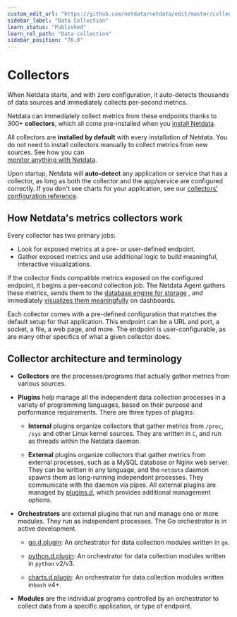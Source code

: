 ```yaml
---
custom_edit_url: "https://github.com/netdata/netdata/edit/master/collectors/README.md"
sidebar_label: "Data Collection"
learn_status: "Published"
learn_rel_path: "Data collection"
sidebar_position: "76.0"
---
```



# Collectors

When Netdata starts, and with zero configuration, it auto-detects thousands of data sources and immediately collects
per-second metrics.

Netdata can immediately collect metrics from these endpoints thanks to 300+ **collectors**, which all come pre-installed
when you [install Netdata](/docs/nightly/getting-started/install-netdata).

All collectors are **installed by default** with every installation of Netdata. You do not need to install
collectors manually to collect metrics from new sources. See how you can  
[monitor anything with Netdata](/docs/nightly/data-collection/monitor-anything).

Upon startup, Netdata will **auto-detect** any application or service that has a collector, as long as both the collector
and the app/service are configured correctly. If you don't see charts for your application, see
our [collectors' configuration reference](/docs/nightly/data-collection/collectors-configuration).

## How Netdata's metrics collectors work

Every collector has two primary jobs:

-   Look for exposed metrics at a pre- or user-defined endpoint.
-   Gather exposed metrics and use additional logic to build meaningful, interactive visualizations.

If the collector finds compatible metrics exposed on the configured endpoint, it begins a per-second collection job. The
Netdata Agent gathers these metrics, sends them to the 
[database engine for storage](/docs/nightly/deployment-in-production/metric-retention---database/change-how-long-netdata-stores-metrics)
, and immediately 
[visualizes them meaningfully](/docs/nightly/getting-started/monitor-your-infrastructure/interact-with-charts) 
on dashboards.

Each collector comes with a pre-defined configuration that matches the default setup for that application. This endpoint
can be a URL and port, a socket, a file, a web page, and more. The endpoint is user-configurable, as are many other 
specifics of what a given collector does.

## Collector architecture and terminology

-   **Collectors** are the processes/programs that actually gather metrics from various sources. 

-   **Plugins** help manage all the independent data collection processes in a variety of programming languages, based on 
    their purpose  and performance requirements. There are three types of plugins:

    -   **Internal** plugins organize collectors that gather metrics from `/proc`, `/sys` and other Linux kernel sources.
        They are written in `C`, and run as threads within the Netdata daemon.

    -   **External** plugins organize collectors that gather metrics from external processes, such as a MySQL database or
        Nginx web server. They can be written in any language, and the `netdata` daemon spawns them as long-running
        independent processes. They communicate with the daemon via pipes. All external plugins are managed by
        [plugins.d](/docs/nightly/improving-netdata---developers/external-plugins), which provides additional management options.

-   **Orchestrators** are external plugins that run and manage one or more modules. They run as independent processes.
    The Go orchestrator is in active development.

    -   [go.d.plugin](/docs/nightly/improving-netdata---developers/external-plugins/go.d.plugin): An orchestrator for data
        collection modules written in `go`.

    -   [python.d.plugin](/docs/nightly/improving-netdata---developers/external-plugins/python.d.plugin): 
        An orchestrator for data collection modules written in `python` v2/v3.

    -   [charts.d.plugin](/docs/nightly/improving-netdata---developers/external-plugins/charts.d.plugin): 
        An orchestrator for data collection modules written in`bash` v4+.

-   **Modules** are the individual programs controlled by an orchestrator to collect data from a specific application, or type of endpoint.
